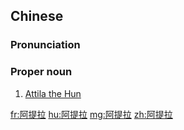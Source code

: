 ==Chinese==
{{zh-forms|gloss=-}}

===Pronunciation===
{{zh-pron
|m=Ātílā
|cat=propn
}}

===Proper noun===
{{zh-proper noun}}

# [[Attila the Hun]]

[[fr:阿提拉]]
[[hu:阿提拉]]
[[mg:阿提拉]]
[[zh:阿提拉]]